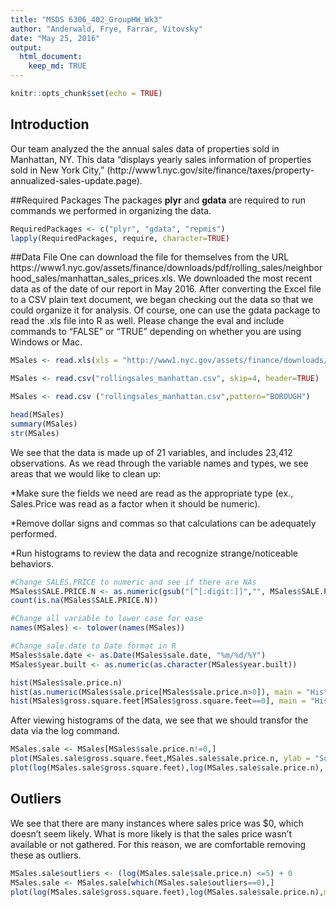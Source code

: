 ---
title: "MSDS 6306_402_GroupHW_Wk3"
author: "Anderwald, Frye, Farrar, Vitovsky"
date: "May 25, 2016"
output: 
  html_document:
    keep_md: TRUE
---

```{r setup, include=FALSE}
knitr::opts_chunk$set(echo = TRUE)
```

## Introduction
Our team analyzed the the annual sales data of properties sold in Manhattan, NY.  This data "displays yearly sales information of properties sold in New York City," (http://www1.nyc.gov/site/finance/taxes/property-annualized-sales-update.page).

##Required Packages
The packages **plyr** and **gdata** are required to run commands we performed in organizing the data. 


```{r Required Packages, include=FALSE}
RequiredPackages <- c("plyr", "gdata", "repmis")
lapply(RequiredPackages, require, character=TRUE)
```


##Data File
One can download the file for themselves from the URL https://www1.nyc.gov/assets/finance/downloads/pdf/rolling_sales/neighborhood_sales/manhattan_sales_prices.xls.  We downloaded the most recent data as of the date of our report in May 2016.  After converting the Excel file to a CSV plain text document, we began checking out the data so that we could organize it for analysis. Of course, one can use the gdata package to read the .xls file into R as well. Please change the eval and include commands to "FALSE" or "TRUE" depending on whether you are using Windows or Mac.
```{r URLChunkReadXLS}

MSales <- read.xls(xls = "http://www1.nyc.gov/assets/finance/downloads/pdf/rolling_sales/rollingsales_manhattan.xls", skip=4, header=TRUE)
```

```{r ReadCSVonWindows, eval=FALSE, include=FALSE}
MSales <- read.csv("rollingsales_manhattan.csv", skip=4, header=TRUE)
```

```{r ReadCSVonMac, eval=FALSE, include=FALSE}
MSales <- read.csv ("rollingsales_manhattan.csv",pattern="BOROUGH")
```

```{r CheckOutTheData}
head(MSales)
summary(MSales)
str(MSales)
```

We see that the data is made up of 21 variables, and includes 23,412 observations. As we read through the variable names and types, we see areas that we would like to clean up:

  *Make sure the fields we need are read as the appropriate type (ex., Sales.Price   was read as a factor when it should be numeric).
  
  *Remove dollar signs and commas so that calculations can be adequately    
  performed.
  
  *Run histograms to review the data and recognize strange/noticeable behaviors.
  
```{r CleanUpSalesPrice}
#Change SALES.PRICE to numeric and see if there are NAs
MSales$SALE.PRICE.N <- as.numeric(gsub("[^[:digit:]]","", MSales$SALE.PRICE))
count(is.na(MSales$SALE.PRICE.N))
```

```{r CleanUpCase}
#Change all variable to lower case for ease
names(MSales) <- tolower(names(MSales))

```

```{r CleanUpDate}
#Change sale.date to Date format in R
MSales$sale.date <- as.Date(MSales$sale.date, "%m/%d/%Y")
MSales$year.built <- as.numeric(as.character(MSales$year.built))
```

```{r CheckHist}
hist(MSales$sale.price.n) 
hist(as.numeric(MSales$sale.price[MSales$sale.price.n>0]), main = "Histogram of Sales Prices", xlab = "Sales Price", col = "red")
hist(MSales$gross.square.feet[MSales$gross.square.feet==0], main = "Histogram of Square Feet", xlab = "Square Feet", col = "red")
```

After viewing histograms of the data, we see that we should transfor the data via the log command.  

```{r TransformTheData}
MSales.sale <- MSales[MSales$sale.price.n!=0,]
plot(MSales.sale$gross.square.feet,MSales.sale$sale.price.n, ylab = "Square Feet", xlab = "Sales Price")
plot(log(MSales.sale$gross.square.feet),log(MSales.sale$sale.price.n), ylab = "Log of Square Feet", xlab = "Log of Sales Price")
```

## Outliers 
We see that there are many instances where sales price was $0, which doesn't seem likely.  What is more likely is that the sales price wasn't available or not gathered.  For this reason, we are comfortable removing these as outliers.

``` {r Outliers}
MSales.sale$outliers <- (log(MSales.sale$sale.price.n) <=5) + 0
MSales.sale <- MSales.sale[which(MSales.sale$outliers==0),]
plot(log(MSales.sale$gross.square.feet),log(MSales.sale$sale.price.n),main = "Home Sales by Square Footage", ylab = "Sales Price", xlab = "Gross Square Feet")
```
